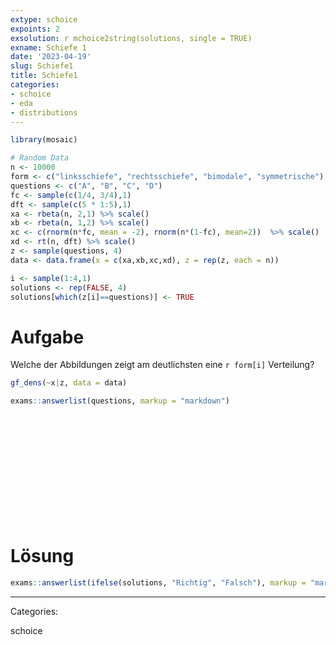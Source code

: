```yaml
---
extype: schoice
expoints: 2
exsolution: r mchoice2string(solutions, single = TRUE)
exname: Schiefe 1
date: '2023-04-19'
slug: Schiefe1
title: Schiefe1
categories: 
- schoice
- eda
- distributions
---
```



```r
library(mosaic)
```


```r
# Random Data
n <- 10000
form <- c("linksschiefe", "rechtsschiefe", "bimodale", "symmetrische")
questions <- c("A", "B", "C", "D")
fc <- sample(c(1/4, 3/4),1)
dft <- sample(c(5 * 1:5),1)
xa <- rbeta(n, 2,1) %>% scale()
xb <- rbeta(n, 1,2) %>% scale()
xc <- c(rnorm(n*fc, mean = -2), rnorm(n*(1-fc), mean=2))  %>% scale()
xd <- rt(n, dft) %>% scale()
z <- sample(questions, 4)
data <- data.frame(x = c(xa,xb,xc,xd), z = rep(z, each = n))

i <- sample(1:4,1)
solutions <- rep(FALSE, 4)
solutions[which(z[i]==questions)] <- TRUE
```



# Aufgabe

Welche der Abbildungen zeigt am deutlichsten eine `r form[i]` Verteilung?

```r
gf_dens(~x|z, data = data)
```

```r
exams::answerlist(questions, markup = "markdown")
```




</br>
</br>
</br>
</br>
</br>
</br>
</br>
</br>
</br>
</br>

# Lösung


```r
exams::answerlist(ifelse(solutions, "Richtig", "Falsch"), markup = "markdown")
```



---

Categories: 

schoice

